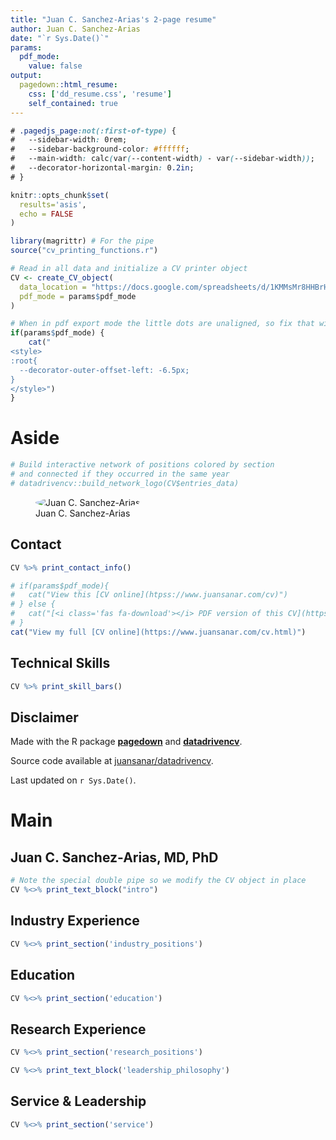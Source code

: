 ```yaml
---
title: "Juan C. Sanchez-Arias's 2-page resume"
author: Juan C. Sanchez-Arias
date: "`r Sys.Date()`"
params:
  pdf_mode:
    value: false
output:
  pagedown::html_resume:
    css: ['dd_resume.css', 'resume']
    self_contained: true
---
```


<!-- This chunk from rlesur post at RStudio Community Forum (https://community.rstudio.com/t/pagedown-resume-with-one-page-aside-pagedown-0-14/103299/2?u=rlesur) -->

```css
# .pagedjs_page:not(:first-of-type) {
#   --sidebar-width: 0rem;
#   --sidebar-background-color: #ffffff;
#   --main-width: calc(var(--content-width) - var(--sidebar-width));
#   --decorator-horizontal-margin: 0.2in;
# }

```

```r
knitr::opts_chunk$set(
  results='asis', 
  echo = FALSE
)

library(magrittr) # For the pipe
source("cv_printing_functions.r")

# Read in all data and initialize a CV printer object
CV <- create_CV_object(
  data_location = "https://docs.google.com/spreadsheets/d/1KMMsMr8HHBrHOOdWYnJ5kdN8lMc59zw2fer9elIoN0g/edit?usp=sharing",  
  pdf_mode = params$pdf_mode
)

```

```r
# When in pdf export mode the little dots are unaligned, so fix that with some conditional CSS.
if(params$pdf_mode) {
    cat("
<style>
:root{
  --decorator-outer-offset-left: -6.5px;
}
</style>")
}
```

Aside
================================================================================

```r
# Build interactive network of positions colored by section
# and connected if they occurred in the same year
# datadrivencv::build_network_logo(CV$entries_data)
```

![Juan C. Sanchez-Arias](https://www.juansanar.com/img/juansanar_pro-pic_02_165kb.jpg){style='border-radius: 50%;'}

Contact {#contact}
--------------------------------------------------------------------------------
```r
CV %>% print_contact_info()
```

```r
# if(params$pdf_mode){
#   cat("View this [CV online](htpss://www.juansanar.com/cv)")
# } else {
#   cat("[<i class='fas fa-download'></i> PDF version of this CV](https://www.juansanar.com/files/juansanar_cv.pdf)")
# }
cat("View my full [CV online](https://www.juansanar.com/cv.html)")
```

Technical Skills {#skills}
--------------------------------------------------------------------------------

```r
CV %>% print_skill_bars()
```

Disclaimer {#disclaimer}
--------------------------------------------------------------------------------

Made with the R package [**pagedown**](https://github.com/rstudio/pagedown) and [**datadrivencv**](https://github.com/nstrayer/datadrivencv).

Source code available at [juansanar/datadrivencv<i class="fab fa-github"></i>](https://github.com/juansanar/datadrivencv).

Last updated on `r Sys.Date()`.

Main
================================================================================

Juan C. Sanchez-Arias, MD, PhD {#title}
--------------------------------------------------------------------------------

```r
# Note the special double pipe so we modify the CV object in place
CV %<>% print_text_block("intro") 
```

Industry Experience {data-icon=pills}
--------------------------------------------------------------------------------

```r
CV %<>% print_section('industry_positions')
```

Education {data-icon=graduation-cap data-concise=true}
--------------------------------------------------------------------------------

```r
CV %<>% print_section('education')
```

Research Experience {data-icon=book}
--------------------------------------------------------------------------------

```r
CV %<>% print_section('research_positions')
```

:::aside
```r
CV %<>% print_text_block('leadership_philosophy')
```
:::

Service & Leadership  {data-icon=hands-helping}
--------------------------------------------------------------------------------
```r
CV %<>% print_section('service')
```

<!-- Other education {data-icon=graduation-cap data-concise=true} -->
<!-- -------------------------------------------------------------------------------- -->
<!-- ```{r} -->
<!-- CV %<>% print_section('other_education') -->
<!-- ``` -->